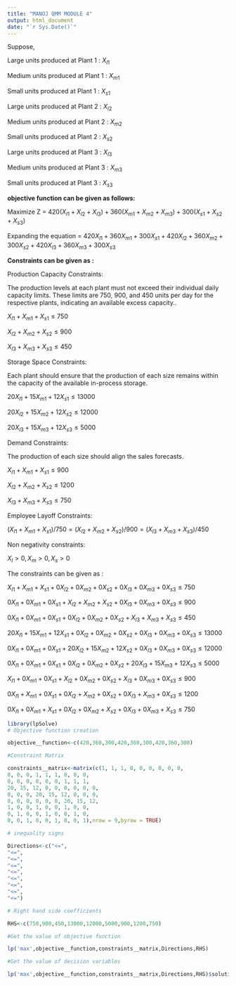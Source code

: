 ---
title: "MANOJ QMM MODULE 4"
output: html_document
date: "`r Sys.Date()`"
---
Suppose,

Large units produced at Plant 1 : $X_{l1}$

Medium units produced at Plant 1 : $X_{m1}$

Small units produced at Plant 1 : $X_{s1}$

Large units produced at Plant 2 : $X_{l2}$

Medium units produced at Plant 2 : $X_{m2}$

Small units produced at Plant 2 : $X_{s2}$

Large units produced at Plant 3 : $X_{l3}$

Medium units produced at Plant 3 : $X_{m3}$

Small units produced at Plant 3 : $X_{s3}$

**objective function can be given as follows:**

Maximize Z = $420(X_{l1}+X_{l2}+X_{l3})+360(X_{m1}+X_{m2}+X_{m3})+300(X_{s1}+X_{s2}+X_{s3})$

Expanding the equation = $420X_{l1}+360X_{m1}+300X_{s1}+420X_{l2}+360X_{m2}+300X_{s2}+420X_{l3}+360X_{m3}+300X_{s3}$

**Constraints can be given as :**

Production Capacity Constraints:

The production levels at each plant must not exceed their individual daily capacity limits. These limits are 750, 900, and 450 units per day for the respective plants, indicating an available excess capacity..

$X_{l1}+X_{m1}+X_{s1}\le750$

$X_{l2}+X_{m2}+X_{s2}\le900$

$X_{l3}+X_{m3}+X_{s3}\le450$

Storage Space Constraints:

Each plant should ensure that the production of each size remains within the capacity of the available in-process storage.

$20X_{l1}+15X_{m1}+12X_{s1}\le13000$

$20X_{l2}+15X_{m2}+12X_{s2}\le12000$

$20X_{l3}+15X_{m3}+12X_{s3}\le5000$

Demand Constraints:

The production of each size should align the sales forecasts.

$X_{l1}+X_{m1}+X_{s1}\le900$

$X_{l2}+X_{m2}+X_{s2}\le1200$

$X_{l3}+X_{m3}+X_{s3}\le750$

Employee Layoff Constraints:

$(X_{l1}+X_{m1}+X_{s1})/750 = (X_{l2}+X_{m2}+X_{s2})/900 = (X_{l3}+X_{m3}+X_{s3})/450$

Non negativity constraints:

$X_l>0,X_m>0,X_s>0$

The constraints can be given as :

$X_{l1}+X_{m1}+X_{s1}+0X_{l2}+0X_{m2}+0X_{s2}+0X_{l3}+0X_{m3}+0X_{s3}\le750$

$0X_{l1}+0X_{m1}+0X_{s1}+X_{l2}+X_{m2}+X_{s2}+0X_{l3}+0X_{m3}+0X_{s3}\le900$

$0X_{l1}+0X_{m1}+0X_{s1}+0X_{l2}+0X_{m2}+0X_{s2}+X_{l3}+X_{m3}+X_{s3}\le450$

$20X_{l1}+15X_{m1}+12X_{s1}+0X_{l2}+0X_{m2}+0X_{s2}+0X_{l3}+0X_{m3}+0X_{s3}\le13000$

$0X_{l1}+0X_{m1}+0X_{s1}+20X_{l2}+15X_{m2}+12X_{s2}+0X_{l3}+0X_{m3}+0X_{s3}\le12000$

$0X_{l1}+0X_{m1}+0X_{s1}+0X_{l2}+0X_{m2}+0X_{s2}+20X_{l3}+15X_{m3}+12X_{s3}\le5000$

$X_{l1}+0X_{m1}+0X_{s1}+X_{l2}+0X_{m2}+0X_{s2}+X_{l3}+0X_{m3}+0X_{s3}\le900$

$0X_{l1}+X_{m1}+0X_{s1}+0X_{l2}+X_{m2}+0X_{s2}+0X_{l3}+X_{m3}+0X_{s3}\le1200$

$0X_{l1}+0X_{m1}+X_{s1}+0X_{l2}+0X_{m2}+X_{s2}+0X_{l3}+0X_{m3}+X_{s3}\le750$


```{r}
library(lpSolve)
# Objective function creation

objective__function<-c(420,360,300,420,360,300,420,360,300)

#Constraint Matrix

constraints__matrix<-matrix(c(1, 1, 1, 0, 0, 0, 0, 0, 0,
0, 0, 0, 1, 1, 1, 0, 0, 0,
0, 0, 0, 0, 0, 0, 1, 1, 1,
20, 15, 12, 0, 0, 0, 0, 0, 0,
0, 0, 0, 20, 15, 12, 0, 0, 0,
0, 0, 0, 0, 0, 0, 20, 15, 12,
1, 0, 0, 1, 0, 0, 1, 0, 0,
0, 1, 0, 0, 1, 0, 0, 1, 0,
0, 0, 1, 0, 0, 1, 0, 0, 1),nrow = 9,byrow = TRUE)

# inequality signs

Directions<-c("<=",
"<=",
"<=",
"<=",
"<=",
"<=",
"<=",
"<=",
"<=")

# Right hand side coefficients

RHS<-c(750,900,450,13000,12000,5000,900,1200,750)

#Get the value of objective function

lp('max',objective__function,constraints__matrix,Directions,RHS)

#Get the value of decision variables

lp('max',objective__function,constraints__matrix,Directions,RHS)$solution

```